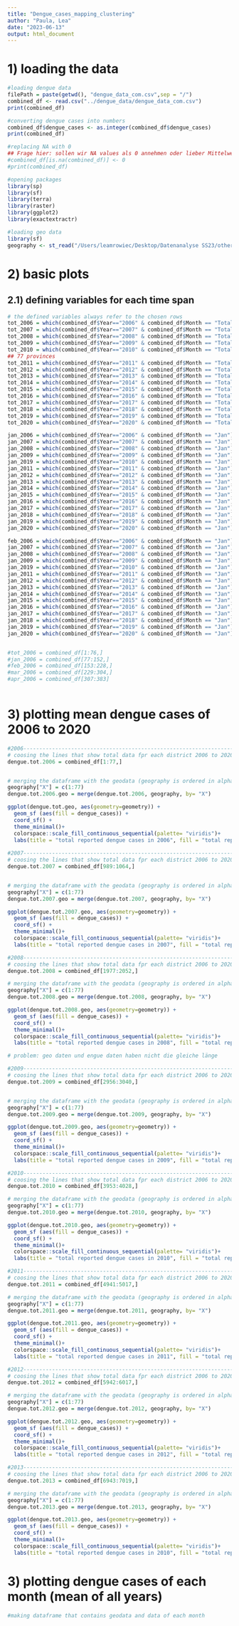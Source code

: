 ```yaml
---
title: "Dengue_cases_mapping_clustering"
author: "Paula, Lea"
date: "2023-06-13"
output: html_document
---
```


# 1) loading the data

```r
#loading dengue data 
filePath = paste(getwd(), "dengue_data_com.csv",sep = "/")
combined_df <- read.csv("../dengue_data/dengue_data_com.csv")
print(combined_df)

#converting dengue cases into numbers
combined_df$dengue_cases <- as.integer(combined_df$dengue_cases)
print(combined_df)
```

```r
#replacing NA with 0
## Frage hier: sollen wir NA values als 0 annehmen oder lieber Mittelwert oder sonst irgendwie??
#combined_df[is.na(combined_df)] <- 0
#print(combined_df)
```

```r
#opening packages
library(sp)
library(sf)
library(terra)
library(raster)
library(ggplot2)
library(exactextractr)
```

```r
#loading geo data
library(sf)
geography <- st_read("/Users/leamrowiec/Desktop/Datenanalyse SS23/other data/gadm36_THA_shp")
```

# 2) basic plots

## 2.1) defining variables for each time span

```r
# the defined variables always refer to the chosen rows
tot_2006 = which(combined_df$Year=="2006" & combined_df$Month == "Total")
tot_2007 = which(combined_df$Year=="2007" & combined_df$Month == "Total")
tot_2008 = which(combined_df$Year=="2008" & combined_df$Month == "Total")
tot_2009 = which(combined_df$Year=="2009" & combined_df$Month == "Total")
tot_2010 = which(combined_df$Year=="2010" & combined_df$Month == "Total")
## 77 provinces
tot_2011 = which(combined_df$Year=="2011" & combined_df$Month == "Total")
tot_2012 = which(combined_df$Year=="2012" & combined_df$Month == "Total")
tot_2013 = which(combined_df$Year=="2013" & combined_df$Month == "Total")
tot_2014 = which(combined_df$Year=="2014" & combined_df$Month == "Total")
tot_2015 = which(combined_df$Year=="2015" & combined_df$Month == "Total")
tot_2016 = which(combined_df$Year=="2016" & combined_df$Month == "Total")
tot_2017 = which(combined_df$Year=="2017" & combined_df$Month == "Total")
tot_2018 = which(combined_df$Year=="2018" & combined_df$Month == "Total")
tot_2019 = which(combined_df$Year=="2019" & combined_df$Month == "Total")
tot_2020 = which(combined_df$Year=="2020" & combined_df$Month == "Total")

jan_2006 = which(combined_df$Year=="2006" & combined_df$Month == "Jan")
jan_2007 = which(combined_df$Year=="2007" & combined_df$Month == "Jan")
jan_2008 = which(combined_df$Year=="2008" & combined_df$Month == "Jan")
jan_2009 = which(combined_df$Year=="2009" & combined_df$Month == "Jan")
jan_2019 = which(combined_df$Year=="2010" & combined_df$Month == "Jan")
jan_2011 = which(combined_df$Year=="2011" & combined_df$Month == "Jan")
jan_2012 = which(combined_df$Year=="2012" & combined_df$Month == "Jan")
jan_2013 = which(combined_df$Year=="2013" & combined_df$Month == "Jan")
jan_2014 = which(combined_df$Year=="2014" & combined_df$Month == "Jan")
jan_2015 = which(combined_df$Year=="2015" & combined_df$Month == "Jan")
jan_2016 = which(combined_df$Year=="2016" & combined_df$Month == "Jan")
jan_2017 = which(combined_df$Year=="2017" & combined_df$Month == "Jan")
jan_2018 = which(combined_df$Year=="2018" & combined_df$Month == "Jan")
jan_2019 = which(combined_df$Year=="2019" & combined_df$Month == "Jan")
jan_2020 = which(combined_df$Year=="2020" & combined_df$Month == "Jan")

feb_2006 = which(combined_df$Year=="2006" & combined_df$Month == "Jan")
jan_2007 = which(combined_df$Year=="2007" & combined_df$Month == "Jan")
jan_2008 = which(combined_df$Year=="2008" & combined_df$Month == "Jan")
jan_2009 = which(combined_df$Year=="2009" & combined_df$Month == "Jan")
jan_2019 = which(combined_df$Year=="2010" & combined_df$Month == "Jan")
jan_2011 = which(combined_df$Year=="2011" & combined_df$Month == "Jan")
jan_2012 = which(combined_df$Year=="2012" & combined_df$Month == "Jan")
jan_2013 = which(combined_df$Year=="2013" & combined_df$Month == "Jan")
jan_2014 = which(combined_df$Year=="2014" & combined_df$Month == "Jan")
jan_2015 = which(combined_df$Year=="2015" & combined_df$Month == "Jan")
jan_2016 = which(combined_df$Year=="2016" & combined_df$Month == "Jan")
jan_2017 = which(combined_df$Year=="2017" & combined_df$Month == "Jan")
jan_2018 = which(combined_df$Year=="2018" & combined_df$Month == "Jan")
jan_2019 = which(combined_df$Year=="2019" & combined_df$Month == "Jan")
jan_2020 = which(combined_df$Year=="2020" & combined_df$Month == "Jan")


#tot_2006 = combined_df[1:76,]
#jan_2006 = combined_df[77:152,]
#feb_2006 = combined_df[153:228,]
#mar_2006 = combined_df[229:304,]
#apr_2006 = combined_df[307:383]
  
```

# 3) plotting mean dengue cases of 2006 to 2020

```r
#2006------------------------------------------------------------------------------------------
# coosing the lines that show total data fpr each district 2006 to 2020
dengue.tot.2006 = combined_df[1:77,]


# merging the dataframe with the geodata (geography is ordered in alphabetical order, dengue data too)
geography["X"] = c(1:77)
dengue.tot.2006.geo = merge(dengue.tot.2006, geography, by= "X")

ggplot(dengue.tot.geo, aes(geometry=geometry)) +
  geom_sf (aes(fill = dengue_cases)) +
  coord_sf() +
  theme_minimal()+
  colorspace::scale_fill_continuous_sequential(palette= "viridis")+
  labs(title = "total reported dengue cases in 2006", fill = "total reported dengue cases")
 
#2007------------------------------------------------------------------------------------------
# coosing the lines that show total data fpr each district 2006 to 2020
dengue.tot.2007 = combined_df[989:1064,]


# merging the dataframe with the geodata (geography is ordered in alphabetical order, dengue data too)
geography["X"] = c(1:77)
dengue.tot.2007.geo = merge(dengue.tot.2007, geography, by= "X")

ggplot(dengue.tot.2007.geo, aes(geometry=geometry)) +
  geom_sf (aes(fill = dengue_cases)) +
  coord_sf() +
  theme_minimal()+
  colorspace::scale_fill_continuous_sequential(palette= "viridis")+
  labs(title = "total reported dengue cases in 2007", fill = "total reported dengue cases")

#2008------------------------------------------------------------------------------------------
# coosing the lines that show total data fpr each district 2006 to 2020
dengue.tot.2008 = combined_df[1977:2052,]

# merging the dataframe with the geodata (geography is ordered in alphabetical order, dengue data too)
geography["X"] = c(1:77)
dengue.tot.2008.geo = merge(dengue.tot.2008, geography, by= "X")

ggplot(dengue.tot.2008.geo, aes(geometry=geometry)) +
  geom_sf (aes(fill = dengue_cases)) +
  coord_sf() +
  theme_minimal()+
  colorspace::scale_fill_continuous_sequential(palette= "viridis")+
  labs(title = "total reported dengue cases in 2008", fill = "total reported dengue cases")

# problem: geo daten und engue daten haben nicht die gleiche länge

#2009------------------------------------------------------------------------------------------
# coosing the lines that show total data fpr each district 2006 to 2020
dengue.tot.2009 = combined_df[2956:3040,]


# merging the dataframe with the geodata (geography is ordered in alphabetical order, dengue data too)
geography["X"] = c(1:77)
dengue.tot.2009.geo = merge(dengue.tot.2009, geography, by= "X")

ggplot(dengue.tot.2009.geo, aes(geometry=geometry)) +
  geom_sf (aes(fill = dengue_cases)) +
  coord_sf() +
  theme_minimal()+
  colorspace::scale_fill_continuous_sequential(palette= "viridis")+
  labs(title = "total reported dengue cases in 2009", fill = "total reported dengue cases")

#2010-----------------------------------------------------------------------------------------
# coosing the lines that show total data fpr each district 2006 to 2020
dengue.tot.2010 = combined_df[3953:4028,]

# merging the dataframe with the geodata (geography is ordered in alphabetical order, dengue data too)
geography["X"] = c(1:77)
dengue.tot.2010.geo = merge(dengue.tot.2010, geography, by= "X")

ggplot(dengue.tot.2010.geo, aes(geometry=geometry)) +
  geom_sf (aes(fill = dengue_cases)) +
  coord_sf() +
  theme_minimal()+
  colorspace::scale_fill_continuous_sequential(palette= "viridis")+
  labs(title = "total reported dengue cases in 2010", fill = "total reported dengue cases")

#2011------------------------------------------------------------------------------------------
# coosing the lines that show total data fpr each district 2006 to 2020
dengue.tot.2011 = combined_df[4941:5017,]

# merging the dataframe with the geodata (geography is ordered in alphabetical order, dengue data too)
geography["X"] = c(1:77)
dengue.tot.2011.geo = merge(dengue.tot.2011, geography, by= "X")

ggplot(dengue.tot.2011.geo, aes(geometry=geometry)) +
  geom_sf (aes(fill = dengue_cases)) +
  coord_sf() +
  theme_minimal()+
  colorspace::scale_fill_continuous_sequential(palette= "viridis")+
  labs(title = "total reported dengue cases in 2011", fill = "total reported dengue cases")

#2012------------------------------------------------------------------------------------------
# coosing the lines that show total data fpr each district 2006 to 2020
dengue.tot.2012 = combined_df[5942:6017,]

# merging the dataframe with the geodata (geography is ordered in alphabetical order, dengue data too)
geography["X"] = c(1:77)
dengue.tot.2012.geo = merge(dengue.tot.2012, geography, by= "X")

ggplot(dengue.tot.2012.geo, aes(geometry=geometry)) +
  geom_sf (aes(fill = dengue_cases)) +
  coord_sf() +
  theme_minimal()+
  colorspace::scale_fill_continuous_sequential(palette= "viridis")+
  labs(title = "total reported dengue cases in 2012", fill = "total reported dengue cases")

#2013------------------------------------------------------------------------------------------
# coosing the lines that show total data fpr each district 2006 to 2020
dengue.tot.2013 = combined_df[6943:7019,]

# merging the dataframe with the geodata (geography is ordered in alphabetical order, dengue data too)
geography["X"] = c(1:77)
dengue.tot.2013.geo = merge(dengue.tot.2013, geography, by= "X")

ggplot(dengue.tot.2013.geo, aes(geometry=geometry)) +
  geom_sf (aes(fill = dengue_cases)) +
  coord_sf() +
  theme_minimal()+
  colorspace::scale_fill_continuous_sequential(palette= "viridis")+
  labs(title = "total reported dengue cases in 2010", fill = "total reported dengue cases")

```

# 3) plotting dengue cases of each month (mean of all years)

```r
#making dataframe that contains geodata and data of each month
```
